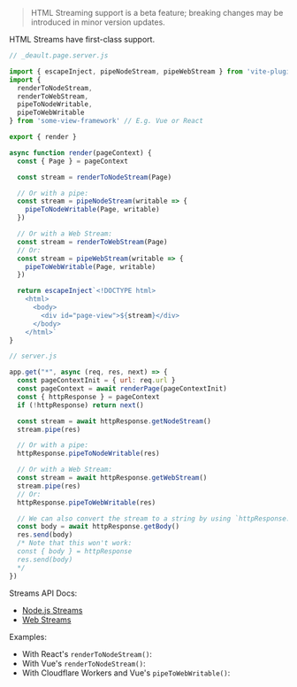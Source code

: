 
> HTML Streaming support is a beta feature; breaking changes may be introduced in minor version updates.

HTML Streams have first-class support.

```js
// _deault.page.server.js

import { escapeInject, pipeNodeStream, pipeWebStream } from 'vite-plugin-ssr'
import {
  renderToNodeStream,
  renderToWebStream,
  pipeToNodeWritable,
  pipeToWebWritable
} from 'some-view-framework' // E.g. Vue or React

export { render }

async function render(pageContext) {
  const { Page } = pageContext

  const stream = renderToNodeStream(Page)

  // Or with a pipe:
  const stream = pipeNodeStream(writable => {
    pipeToNodeWritable(Page, writable)
  })

  // Or with a Web Stream:
  const stream = renderToWebStream(Page)
  // Or:
  const stream = pipeWebStream(writable => {
    pipeToWebWritable(Page, writable)
  })

  return escapeInject`<!DOCTYPE html>
    <html>
      <body>
        <div id="page-view">${stream}</div>
      </body>
    </html>`
}
```

```js
// server.js

app.get("*", async (req, res, next) => {
  const pageContextInit = { url: req.url }
  const pageContext = await renderPage(pageContextInit)
  const { httpResponse } = pageContext
  if (!httpResponse) return next()

  const stream = await httpResponse.getNodeStream()
  stream.pipe(res)

  // Or with a pipe:
  httpResponse.pipeToNodeWritable(res)

  // Or with a Web Stream:
  const stream = await httpResponse.getWebStream()
  stream.pipe(res)
  // Or:
  httpResponse.pipeToWebWritable(res)

  // We can also convert the stream to a string by using `httpResponse.getBody()`
  const body = await httpResponse.getBody()
  res.send(body)
  /* Note that this won't work:
  const { body } = httpResponse
  res.send(body)
  */
})
```

Streams API Docs:
 - [Node.js Streams](https://nodejs.org/api/stream.html)
 - [Web Streams](https://developer.mozilla.org/en-US/docs/Web/API/Streams_API)

Examples:
 - With React's `renderToNodeStream()`: <RepoLink path='/examples/react-full/' />
 - With Vue's `renderToNodeStream()`: <RepoLink path='/examples/vue-full/' />
 - With Cloudflare Workers and Vue's `pipeToWebWritable()`: <RepoLink path='/examples/cloudflare-workers-vue-html-streaming/' />

